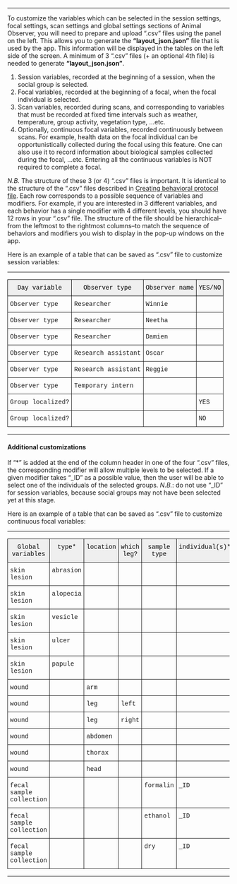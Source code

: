 
***

To customize the variables which can be selected in the session settings, focal settings, scan settings and global settings sections of Animal Observer, you will need to prepare and upload ".csv" files using the panel on the left. This allows you to generate the **"layout_json.json"** file that is used by the app. This information will be displayed in the tables on the left side of the screen. A minimum of 3 ".csv" files (+ an optional 4th file) is needed to generate **"layout_json.json"**. 

1. Session variables, recorded at the beginning of a session, when the social group is selected.  
2. Focal variables, recorded at the beginning of a focal, when the focal individual is selected.  
3. Scan variables, recorded during scans, and corresponding to variables that must be recorded at fixed time intervals such as weather, temperature, group activity, vegetation type, ...etc.
4. Optionally, continuous focal variables, recorded continuously between scans. For example, health data on the focal individual can be opportunistically collected during the focal using this feature. One can also use it to record information about biological samples collected during the focal, ...etc. Entering all the continuous variables is NOT required to complete a focal.

*N.B.* The structure of these 3 (or 4) ".csv" files is important. It is identical to the structure of the ".csv" files described in <a id="link_to_structure2" href="#" class="action-button">Creating behavioral protocol file</a>. Each row corresponds to a possible sequence of variables and modifiers. For example, if you are interested in 3 different variables, and each behavior has a single modifier with 4 different levels, you should have 12 rows in your ".csv" file. The structure of the file should be hierarchical--from the leftmost to the rightmost columns--to match the sequence of behaviors and modifiers you wish to display in the pop-up windows on the app. 

Here is an example of a table that can be saved as ".csv" file to customize session variables:

***

<style type="text/css">
.tg  {border-collapse:collapse;border-spacing:0;}
.tg td{font-family:Arial, sans-serif;font-size:14px;padding:10px 5px;border-style:solid;border-width:1px;overflow:hidden;word-break:normal;}
.tg th{font-family:Arial, sans-serif;font-size:14px;font-weight:normal;padding:10px 5px;border-style:solid;border-width:1px;overflow:hidden;word-break:normal;}
.tg .tg-yw4l{font-family:"Courier New", Courier, monospace !important;;vertical-align:top}
.tg .tg-e2mf{font-family:"Courier New", Courier, monospace !important;;background-color:#efefef;color:#000000;text-align:center;vertical-align:top}
</style>
<table class="tg">
<tr>
<th class="tg-e2mf">Day variable</th>
<th class="tg-e2mf">Observer type</th>
<th class="tg-e2mf">Observer name</th>
<th class="tg-e2mf">YES/NO</th>
</tr>
<tr>
<td class="tg-yw4l">Observer type</td>
<td class="tg-yw4l">Researcher</td>
<td class="tg-yw4l">Winnie</td>
<td class="tg-yw4l"></td>
</tr>
<tr>
<td class="tg-yw4l">Observer type</td>
<td class="tg-yw4l">Researcher</td>
<td class="tg-yw4l">Neetha</td>
<td class="tg-yw4l"></td>
</tr>
<tr>
<td class="tg-yw4l">Observer type</td>
<td class="tg-yw4l">Researcher</td>
<td class="tg-yw4l">Damien</td>
<td class="tg-yw4l"></td>
</tr>
<tr>
<td class="tg-yw4l">Observer type</td>
<td class="tg-yw4l">Research assistant</td>
<td class="tg-yw4l">Oscar</td>
<td class="tg-yw4l"></td>
</tr>
<tr>
<td class="tg-yw4l">Observer type</td>
<td class="tg-yw4l">Research assistant</td>
<td class="tg-yw4l">Reggie</td>
<td class="tg-yw4l"></td>
</tr>
<tr>
<td class="tg-yw4l">Observer type</td>
<td class="tg-yw4l">Temporary intern</td>
<td class="tg-yw4l"></td>
<td class="tg-yw4l"></td>
</tr>
<tr>
<td class="tg-yw4l">Group localized?</td>
<td class="tg-yw4l"></td>
<td class="tg-yw4l"></td>
<td class="tg-yw4l">YES</td>
</tr>
<tr>
<td class="tg-yw4l">Group localized?</td>
<td class="tg-yw4l"></td>
<td class="tg-yw4l"></td>
<td class="tg-yw4l">NO</td>
</tr>
</table>

***

#### Additional customizations

If "*" is added at the end of the column header in one of the four ".csv" files, the corresponding modifier will allow multiple levels to be selected.
If a given modifier takes "_ID" as a possible value, then the user will be able to select one of the individuals of the selected groups. *N.B.*: do not use "_ID" for session variables, because social groups may not have been selected yet at this stage.

Here is an example of a table that can be saved as ".csv" file to customize continuous focal variables:

***

<style type="text/css">
.tg{border-collapse:collapse;border-spacing:0;}
.tg td{font-family:Arial, sans-serif;font-size:14px;padding:10px 5px;border-style:solid;border-width:1px;overflow:hidden;word-break:normal;}
.tg th{font-family:Arial, sans-serif;font-size:14px;font-weight:normal;padding:10px 5px;border-style:solid;border-width:1px;overflow:hidden;word-break:normal;}
.tg .tg-yw4l{font-family:"Courier New", Courier, monospace !important;;vertical-align:top}
.tg .tg-e2mf{font-family:"Courier New", Courier, monospace !important;;background-color:#efefef;color:#000000;text-align:center;vertical-align:top}
</style>
<table class="tg">
<tr>
<th class="tg-e2mf">Global variables</th>
<th class="tg-e2mf">type*</th>
<th class="tg-e2mf">location</th>
<th class="tg-e2mf">which leg?</th>
<th class="tg-e2mf">sample type</th>
<th class="tg-e2mf">individual(s)*</th>
</tr>
<tr>
<td class="tg-yw4l">skin lesion</td>
<td class="tg-yw4l">abrasion</td>
<td class="tg-yw4l"></td>
<td class="tg-yw4l"></td>
<td class="tg-yw4l"></td>
<td class="tg-yw4l"></td>
</tr>
<tr>
<td class="tg-yw4l">skin lesion</td>
<td class="tg-yw4l">alopecia</td>
<td class="tg-yw4l"></td>
<td class="tg-yw4l"></td>
<td class="tg-yw4l"></td>
<td class="tg-yw4l"></td>
</tr>
<tr>
<td class="tg-yw4l">skin lesion</td>
<td class="tg-yw4l">vesicle</td>
<td class="tg-yw4l"></td>
<td class="tg-yw4l"></td>
<td class="tg-yw4l"></td>
<td class="tg-yw4l"></td>
</tr>
<tr>
<td class="tg-yw4l">skin lesion</td>
<td class="tg-yw4l">ulcer</td>
<td class="tg-yw4l"></td>
<td class="tg-yw4l"></td>
<td class="tg-yw4l"></td>
<td class="tg-yw4l"></td>
</tr>
<tr>
<td class="tg-yw4l">skin lesion</td>
<td class="tg-yw4l">papule</td>
<td class="tg-yw4l"></td>
<td class="tg-yw4l"></td>
<td class="tg-yw4l"></td>
<td class="tg-yw4l"></td>
</tr>
<tr>
<td class="tg-yw4l">wound</td>
<td class="tg-yw4l"></td>
<td class="tg-yw4l">arm</td>
<td class="tg-yw4l"></td>
<td class="tg-yw4l"></td>
<td class="tg-yw4l"></td>
</tr>
<tr>
<td class="tg-yw4l">wound</td>
<td class="tg-yw4l"></td>
<td class="tg-yw4l">leg</td>
<td class="tg-yw4l">left</td>
<td class="tg-yw4l"></td>
<td class="tg-yw4l"></td>
</tr>
<tr>
<td class="tg-yw4l">wound</td>
<td class="tg-yw4l"></td>
<td class="tg-yw4l">leg</td>
<td class="tg-yw4l">right</td>
<td class="tg-yw4l"></td>
<td class="tg-yw4l"></td>
</tr>
<tr>
<td class="tg-yw4l">wound</td>
<td class="tg-yw4l"></td>
<td class="tg-yw4l">abdomen</td>
<td class="tg-yw4l"></td>
<td class="tg-yw4l"></td>
<td class="tg-yw4l"></td>
</tr>
<tr>
<td class="tg-yw4l">wound</td>
<td class="tg-yw4l"></td>
<td class="tg-yw4l">thorax</td>
<td class="tg-yw4l"></td>
<td class="tg-yw4l"></td>
<td class="tg-yw4l"></td>
</tr>
<tr>
<td class="tg-yw4l">wound</td>
<td class="tg-yw4l"></td>
<td class="tg-yw4l">head</td>
<td class="tg-yw4l"></td>
<td class="tg-yw4l"></td>
<td class="tg-yw4l"></td>
</tr>
<tr>
<td class="tg-yw4l">fecal sample collection</td>
<td class="tg-yw4l"></td>
<td class="tg-yw4l"></td>
<td class="tg-yw4l"></td>
<td class="tg-yw4l">formalin</td>
<td class="tg-yw4l">_ID</td>
</tr>
<tr>
<td class="tg-yw4l">fecal sample collection</td>
<td class="tg-yw4l"></td>
<td class="tg-yw4l"></td>
<td class="tg-yw4l"></td>
<td class="tg-yw4l">ethanol</td>
<td class="tg-yw4l">_ID</td>
</tr>
<tr>
<td class="tg-yw4l">fecal sample collection</td>
<td class="tg-yw4l"></td>
<td class="tg-yw4l"></td>
<td class="tg-yw4l"></td>
<td class="tg-yw4l">dry</td>
<td class="tg-yw4l">_ID</td>
</tr>
</table>

***